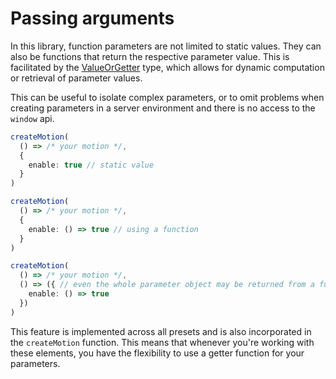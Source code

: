 # Passing arguments

In this library, function parameters are not limited to static values. They can also be functions that return the respective parameter value. This is facilitated by the [ValueOrGetter](https://github.com/owowagency/gsap-motion/wiki#valueorgetter) type, which allows for dynamic computation or retrieval of parameter values.

This can be useful to isolate complex parameters, or to omit problems when creating parameters in a server environment and there is no access to the `window` api.

```ts copy
createMotion(
  () => /* your motion */,
  {
    enable: true // static value
  }
)
```

```ts copy
createMotion(
  () => /* your motion */,
  {
    enable: () => true // using a function
  }
)
```

```ts copy
createMotion(
  () => /* your motion */,
  () => ({ // even the whole parameter object may be returned from a function
    enable: () => true
  })
)
```

This feature is implemented across all presets and is also incorporated in the `createMotion` function. This means that whenever you're working with these elements, you have the flexibility to use a getter function for your parameters.
